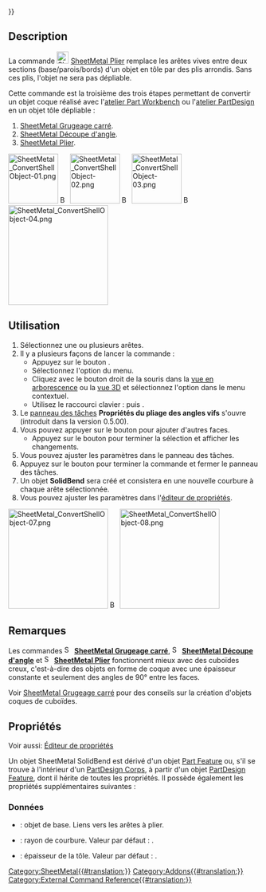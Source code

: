 {{UnfinishedDocu{{#translation:}}}}
<languages/>

{{Docnav/fr
|[[SheetMetal_AddJunction/fr|Découpe d'angle]]
|[[SheetMetal_SketchOnSheet/fr|Découper des trous]]
|[[SheetMetal_Workbench/fr|Atelier SheetMetal]]
|IconL=SheetMetal_AddJunction.svg
|IconR=SheetMetal_SketchOnSheet.svg
|IconC=Sheetmetal_workbench_icon.svg
}}

{{GuiCommand/fr
|Name=SheetMetal AddBend
|Name/fr=SheetMetal Plier
|MenuLocation=SheetMetal → Créer un pliage
|Workbenches=[[SheetMetal_Workbench/fr|SheetMetal]]
|Shortcut={{KEY|S}} {{KEY|B}}
|SeeAlso=[[SheetMetal_AddRelief/fr|SheetMetal Grugeage carré]], [[SheetMetal_AddJunction/fr|SheetMetal Découpe d'angle]]
}}

== Description ==

La commande [[Image:SheetMetal_AddBend.svg|24px]]  [[SheetMetal_AddBend/fr|SheetMetal Plier]] remplace les arêtes vives entre deux sections (base/parois/bords) d'un objet en tôle par des plis arrondis. Sans ces plis, l'objet ne sera pas dépliable.

Cette commande est la troisième des trois étapes permettant de convertir un objet coque réalisé avec l'[[Part_Workbench/fr|atelier Part Workbench]] ou l'[[PartDesign_Workbench/fr|atelier PartDesign]] en un objet tôle dépliable :
# [[SheetMetal_AddRelief/fr|SheetMetal Grugeage carré]].
# [[SheetMetal_AddJunction/fr|SheetMetal Découpe d'angle]].
# [[SheetMetal_AddBend/fr|SheetMetal Plier]].

[[Image:SheetMetal_ConvertShellObject-01.png|100px|link=]] [[Image:Button_right.svg|16px|link=]]
[[Image:SheetMetal_ConvertShellObject-02.png|100px|link=SheetMetal_AddRelief]] [[Image:Button_right.svg|16px|link=]]
[[Image:SheetMetal_ConvertShellObject-03.png|100px|link=SheetMetal_AddJunction]] [[Image:Button_right.svg|16px|link=]]
[[Image:SheetMetal_ConvertShellObject-04.png|200px|link=SheetMetal_AddBend]]
{{Caption|Make Bend - remplace les bords par des plis}}

<span id="Usage"></span>
== Utilisation ==

# Sélectionnez une ou plusieurs arêtes.
# Il y a plusieurs façons de lancer la commande :
#* Appuyez sur le bouton {{Button|[[Image:SheetMetal_AddBend.svg|16px]] [[SheetMetal_AddBend/fr|Créer un pliage]]}}.
#* Sélectionnez l'option {{MenuCommand|SheetMetal → [[Image:SheetMetal_AddBend.svg|16px]] [[SheetMetal_AddBend/fr|Créer un pliage]]}} du menu.
#* Cliquez avec le bouton droit de la souris dans la [[Tree_view/fr|vue en arborescence]] ou la [[3D_view/fr|vue 3D]] et sélectionnez l'option {{MenuCommand|SheetMetal → [[Image:SheetMetal_AddBend.svg|16px]] Créer un pliage}} dans le menu contextuel.
#* Utilisez le raccourci clavier : {{KEY|S}} puis {{KEY|B}}.
# Le [[Task_panel/fr|panneau des tâches]] '''Propriétés du pliage des angles vifs''' s'ouvre (introduit dans la version 0.5.00).
# Vous pouvez appuyer sur le bouton {{Button|Sélectionner}} pour ajouter d'autres faces.
#* Appuyez sur le bouton {{Button|Aperçu}} pour terminer la sélection et afficher les changements.
# Vous pouvez ajuster les paramètres dans le panneau des tâches.
# Appuyez sur le bouton {{Button|OK}} pour terminer la commande et fermer le panneau des tâches.
# Un objet '''SolidBend''' sera créé et consistera en une nouvelle courbure à chaque arête sélectionnée.
# Vous pouvez ajuster les paramètres dans l'[[Property_editor/fr|éditeur de propriétés]].

[[Image:SheetMetal_ConvertShellObject-07.png|200px|link=]] [[Image:Button_right.svg|16px|link=]]
[[Image:SheetMetal_ConvertShellObject-08.png|200px|link=]]

<span id="Notes"></span>
== Remarques ==

Les commandes [[Image:SheetMetal_AddRelief.svg|16px]] '''[[SheetMetal_AddRelief/fr|SheetMetal Grugeage carré]]''', [[Image:SheetMetal_AddJunction.svg|16px]] '''[[SheetMetal_AddJunction/fr|SheetMetal Découpe d'angle]]''' et [[Image:SheetMetal_AddBend.svg|16px]] '''[[SheetMetal_AddBend/fr|SheetMetal Plier]]''' fonctionnent mieux avec des cuboïdes creux, c'est-à-dire des objets en forme de coque avec une épaisseur constante et seulement des angles de 90° entre les faces.

Voir [[SheetMetal_AddRelief/fr#Remarque|SheetMetal Grugeage carré]] pour des conseils sur la création d'objets coques de cuboïdes.

<span id="Properties"></span>
== Propriétés ==

Voir aussi: [[Property_editor/fr|Éditeur de propriétés]]

Un objet SheetMetal SolidBend est dérivé d'un objet [[Part_Feature/fr|Part Feature]] ou, s'il se trouve à l'intérieur d'un [[PartDesign_Body/fr|PartDesign Corps]], à partir d'un objet [[PartDesign_Feature/fr|PartDesign Feature]], dont il hérite de toutes les propriétés. Il possède également les propriétés supplémentaires suivantes :

<span id="Data"></span>
===Données===

{{Properties_Title|Parameters}}

* {{PropertyData|base Object|LinkSub}} : objet de base. Liens vers les arêtes à plier.
* {{PropertyData|radius|Length}} : rayon de courbure. Valeur par défaut : {{value|1,00 mm}}.
* {{PropertyData|thickness|Length}} : épaisseur de la tôle. Valeur par défaut : {{value|1,00 mm}}.


{{Docnav/fr
|[[SheetMetal_AddJunction/fr|Découpe d'angle]]
|[[SheetMetal_SketchOnSheet/fr|Découper des trous]]
|[[SheetMetal_Workbench/fr|Atelier SheetMetal]]
|IconL=SheetMetal_AddJunction.svg
|IconR=SheetMetal_SketchOnSheet.svg
|IconC=Sheetmetal_workbench_icon.svg
}}

[[Category:SheetMetal{{#translation:}}]]
[[Category:Addons{{#translation:}}]]
[[Category:External Command Reference{{#translation:}}]]
